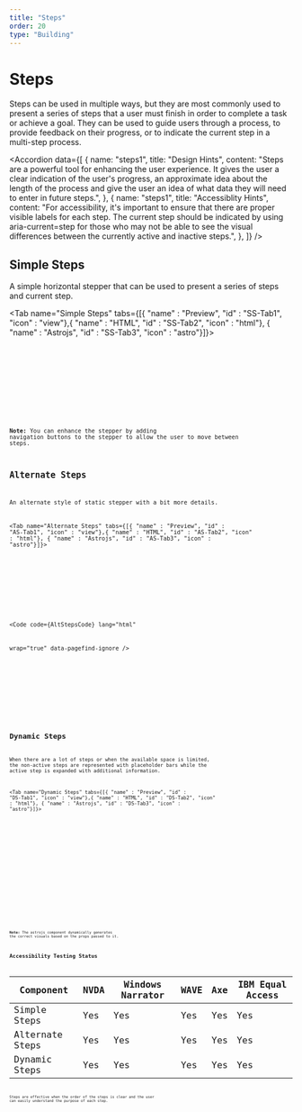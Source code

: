 ```yaml
---
title: "Steps"
order: 20
type: "Building"
---
```



# Steps

Steps can be used in multiple ways, but they are most commonly used to present a series of steps that a user must finish in order to complete a task or achieve a goal. They can be used to guide users through a process, to provide feedback on their progress, or to indicate the current step in a multi-step process.

<Accordion
  data={[
    {
      name: "steps1",
      title: "Design Hints",
      content:
        "Steps are a powerful tool for enhancing the user experience. It gives the user a clear indication of the user's progress, an approximate idea about the length of the process and give the user an idea of what data they will need to enter in future steps.",
    },
    {
      name: "steps1",
      title: "Accessiblity Hints",
      content:
        "For accessibility, it's important to ensure that there are proper visible labels for each step. The current step should be indicated by using aria-current=step for those who may not be able to see the visual differences between the currently active and inactive steps.",
    },
  ]}
/>

## Simple Steps

A simple horizontal stepper that can be used to present a series of steps and current step.

<Tab name="Simple Steps" tabs={[{ "name" : "Preview", "id" : "SS-Tab1", "icon" : "view"},{ "name" : "HTML", "id" : "SS-Tab2", "icon" : "html"}, { "name" : "Astrojs", "id" : "SS-Tab3", "icon" : "astro"}]}>

<section id ="SS-Tab1-panel" role="tabpanel" data-role="tabpanel" aria-labelledby="SS-Tab1">
<div class="flex flex-col items-center justify-center p-4 sm:p-12 gap-y-6">
<Steps />
</div>

</section>

<section id ="SS-Tab2-panel" role="tabpanel" data-role="tabpanel" aria-labelledby="SS-Tab2" class="hidden">

<Code
  code={StepsCode}
  lang="html"
  wrap="true"
  data-pagefind-ignore
/>

</section>

<section id ="SS-Tab3-panel" role="tabpanel" data-role="tabpanel" aria-labelledby="SS-Tab3" class="hidden">

<Code
  code={StepsCodeAstro}
  lang="astro"
  title="SimpleSteps.astro"
  wrap="true"
  data-pagefind-ignore
/>

</section>

</Tab>

**Note:** You can enhance the stepper by adding navigation buttons to the stepper to allow the user to move between steps.

## Alternate Steps

An alternate style of static stepper with a bit more details.

<Tab name="Alternate Steps" tabs={[{ "name" : "Preview", "id" : "AS-Tab1", "icon" : "view"},{ "name" : "HTML", "id" : "AS-Tab2", "icon" : "html"}, { "name" : "Astrojs", "id" : "AS-Tab3", "icon" : "astro"}]}>

<section id ="AS-Tab1-panel" role="tabpanel" data-role="tabpanel" aria-labelledby="AS-Tab1">
<div class="flex items-center justify-center p-6">
<AltSteps />
</div>

</section>

<section id ="AS-Tab2-panel" role="tabpanel" data-role="tabpanel" aria-labelledby="AS-Tab2" class="hidden">

<Code
  code={AltStepsCode}
  lang="html"
  
  wrap="true"
  data-pagefind-ignore
/>

</section>

<section id ="AS-Tab3-panel" role="tabpanel" data-role="tabpanel" aria-labelledby="AS-Tab3" class="hidden">

<Code
  code={AltStepsCodeAstro}
  lang="astro"
  title="AltSteps.astro"
  wrap="true"
  data-pagefind-ignore
/>

</section>

</Tab>


## Dynamic Steps

When there are a lot of steps or when the available space is limited, the non-active steps are represented with placeholder bars while the active step is expanded with additional information.

<Tab name="Dynamic Steps" tabs={[{ "name" : "Preview", "id" : "DS-Tab1", "icon" : "view"},{ "name" : "HTML", "id" : "DS-Tab2", "icon" : "html"}, { "name" : "Astrojs", "id" : "DS-Tab3", "icon" : "astro"}]}>

<section id ="DS-Tab1-panel" role="tabpanel" data-role="tabpanel" aria-labelledby="DS-Tab1">
<div class="flex items-center justify-center p-6">
<DynamicSteps />
</div>

</section>

<section id ="DS-Tab2-panel" role="tabpanel" data-role="tabpanel" aria-labelledby="DS-Tab2" class="hidden">

<Code
  code={DynamicStepsCode}
  lang="html"
  wrap="true"
  data-pagefind-ignore
/>

</section>

<section id ="DS-Tab3-panel" role="tabpanel" data-role="tabpanel" aria-labelledby="DS-Tab3" class="hidden">

<Code
  code={DynamicStepsCodeAstro}
  lang="astro"
  title="DynamicSteps.astro"
  wrap="true"
  data-pagefind-ignore
/>

</section>

</Tab>

**Note:** The astrojs component dynamically generates the correct visuals based on the props passed to it.

## Accessibility Testing Status

| Component               | NVDA | Windows Narrator | WAVE | Axe | IBM Equal Access |
| ----------------------- | ---- | ---------------- | ---- | --- | ---------------- |
| Simple Steps            | Yes  | Yes              | Yes  | Yes | Yes              |
| Alternate Steps         | Yes  | Yes              | Yes  | Yes | Yes              |
| Dynamic Steps           | Yes  | Yes              | Yes  | Yes | Yes              |

Steps are effective when the order of the steps is clear and the user can easily understand the purpose of each step. 